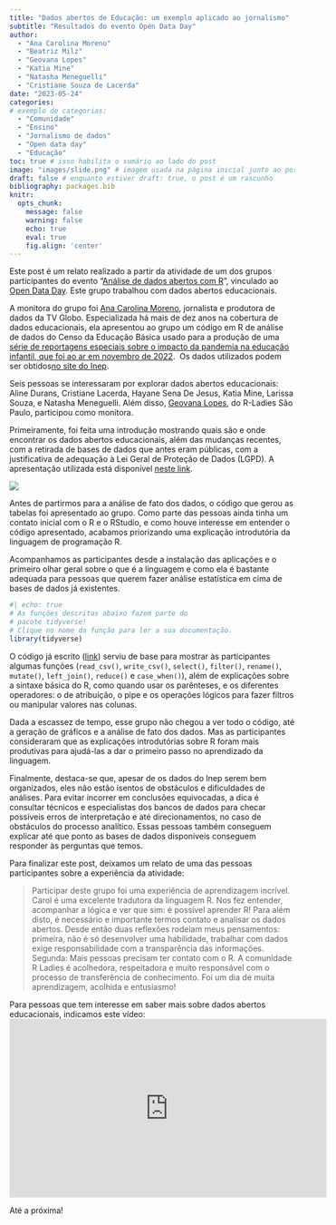 ```yaml
---
title: "Dados abertos de Educação: um exemplo aplicado ao jornalismo"
subtitle: "Resultados do evento Open Data Day"
author: 
  - "Ana Carolina Moreno" 
  - "Beatriz Milz"
  - "Geovana Lopes"
  - "Katia Mine"
  - "Natasha Meneguelli"
  - "Cristiane Souza de Lacerda"
date: "2023-05-24" 
categories: 
# exemplo de categorias:
  - "Comunidade"
  - "Ensino"
  - "Jornalismo de dados"
  - "Open data day"
  - "Educação"
toc: true # isso habilita o sumário ao lado do post
image: "images/slide.png" # imagem usada na página inicial junto ao post
draft: false # enquanto estiver draft: true, o post é um rascunho
bibliography: packages.bib
knitr: 
  opts_chunk: 
    message: false
    warning: false
    echo: true
    eval: true
    fig.align: 'center'
---
```




Este post é um relato realizado a partir da atividade de um dos grupos participantes do evento "[Análise de dados abertos com R](https://rladies-sp.org/posts/2023-03-evento-open-data-day/)", vinculado ao [Open Data Day](https://opendataday.org/pt_br/). Este grupo trabalhou com dados abertos educacionais.

A monitora do grupo foi [Ana Carolina Moreno](https://www.linkedin.com/in/anacarolinamoreno/), jornalista e produtora de dados da TV Globo. Especializada há mais de dez anos na cobertura de dados educacionais, ela apresentou ao grupo um código em R de análise de dados do Censo da Educação Básica usado para a produção de uma [série de reportagens especiais sobre o impacto da pandemia na educação infantil, que foi ao ar em novembro de 2022](https://g1.globo.com/sp/sao-paulo/educacao/noticia/2022/11/16/fuga-de-matriculas-tirou-quase-16-mil-vagas-do-ensino-infantil-so-na-cidade-de-sao-paulo.ghtml).  Os dados utilizados podem ser obtidos[no site do Inep](https://www.gov.br/inep/pt-br/acesso-a-informacao/dados-abertos).

Seis pessoas se interessaram por explorar dados abertos educacionais: Aline Durans, Cristiane Lacerda, Hayane Sena De Jesus, Katia Mine, Larissa Souza, e Natasha Meneguelli. Além disso, [Geovana Lopes](https://www.linkedin.com/in/geovanalopes/), do R-Ladies São Paulo, participou como monitora.

Primeiramente, foi feita uma introdução mostrando quais são e onde encontrar os dados abertos educacionais, além das mudanças recentes, com a retirada de bases de dados que antes eram públicas, com a justificativa de adequação à Lei Geral de Proteção de Dados (LGPD). A apresentação utilizada está disponível [neste link](https://bit.ly/rladies_odd_2023).

[![](images/slide.png){fig-align="center"}](https://bit.ly/rladies_odd_2023)

Antes de partirmos para a análise de fato dos dados, o código que gerou as tabelas foi apresentado ao grupo. Como parte das pessoas ainda tinha um contato inicial com o R e o RStudio, e como houve interesse em entender o código apresentado, acabamos priorizando uma explicação introdutória da linguagem de programação R.

Acompanhamos as participantes desde a instalação das aplicações e o primeiro olhar geral sobre o que é a linguagem e como ela é bastante adequada para pessoas que querem fazer análise estatística em cima de bases de dados já existentes.


```r
#| echo: true
# As funções descritas abaixo fazem parte do 
# pacote tidyverse!
# Clique no nome da função para ler a sua documentação.
library(tidyverse)
```


O código já escrito ([link](https://github.com/anacarolinamoreno/educacao_infantil_pandemia)) serviu de base para mostrar às participantes algumas funções (`read_csv()`, `write_csv()`, `select()`, `filter()`, `rename()`, `mutate()`, `left_join()`, `reduce()` e `case_when()`), além de explicações sobre a sintaxe básica do R, como quando usar os parênteses, e os diferentes operadores: o de atribuição, o pipe e os operações lógicos para fazer filtros ou manipular valores nas colunas.

Dada a escassez de tempo, esse grupo não chegou a ver todo o código, até a geração de gráficos e a análise de fato dos dados. Mas as participantes consideraram que as explicações introdutórias sobre R foram mais produtivas para ajudá-las a dar o primeiro passo no aprendizado da linguagem.

Finalmente, destaca-se que, apesar de os dados do Inep serem bem organizados, eles não estão isentos de obstáculos e dificuldades de análises. Para evitar incorrer em conclusões equivocadas, a dica é consultar técnicos e especialistas dos bancos de dados para checar possíveis erros de interpretação e até direcionamentos, no caso de obstáculos do processo analítico. Essas pessoas também conseguem explicar até que ponto as bases de dados disponíveis conseguem responder às perguntas que temos.

Para finalizar este post, deixamos um relato de uma das pessoas participantes sobre a experiência da atividade:


> Participar deste grupo foi uma experiência de aprendizagem incrível. Carol é uma excelente tradutora da linguagem R. Nos fez entender, acompanhar a lógica e ver que sim: é possível aprender R! Para além disto, é necessário e importante termos contato e analisar os dados abertos. Desde então duas reflexões rodeiam meus pensamentos: primeira, não é só desenvolver uma habilidade, trabalhar com dados exige responsabilidade com a transparência das informações. Segunda: Mais pessoas precisam ter contato com o R. A comunidade R Ladies é acolhedora, respeitadora e muito responsável com o processo de transferência de conhecimento. Foi um dia de muita aprendizagem, acolhida e entusiasmo!


Para pessoas que tem interesse em saber mais sobre dados abertos educacionais, indicamos este vídeo: 
<center>
<iframe width="560" height="315" src="https://www.youtube.com/embed/yuwt3Kqzd0o" title="YouTube video player" frameborder="0" allow="accelerometer; autoplay; clipboard-write; encrypted-media; gyroscope; picture-in-picture; web-share" allowfullscreen></iframe></center>

Até a próxima!

<!-- inicio font awesome -->

```{=html}
<script src="https://kit.fontawesome.com/1f72d6921a.js" crossorigin="anonymous"></script>
```
<!-- final font awesome -->
